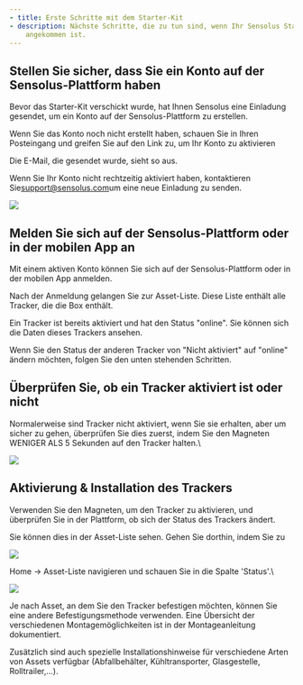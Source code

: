 ```yaml
---
- title: Erste Schritte mit dem Starter-Kit
- description: Nächste Schritte, die zu tun sind, wenn Ihr Sensolus Starter-Kit
    angekommen ist.
---
```


## Stellen Sie sicher, dass Sie ein Konto auf der Sensolus-Plattform haben

Bevor das Starter-Kit verschickt wurde, hat Ihnen Sensolus eine Einladung gesendet, um ein Konto auf der Sensolus-Plattform zu erstellen.

Wenn Sie das Konto noch nicht erstellt haben, schauen Sie in Ihren Posteingang und greifen Sie auf den Link zu, um Ihr Konto zu aktivieren

Die E-Mail, die gesendet wurde, sieht so aus.

Wenn Sie Ihr Konto nicht rechtzeitig aktiviert haben, kontaktieren Sie[support@sensolus.com](mailto:support@sensolus.com)um eine neue Einladung zu senden.

<Frame caption="">
  <img src="https://cloud.sensolus.com/documentation/images/userinterface/users_organisations/user_activate_email.png" />
</Frame>

## Melden Sie sich auf der Sensolus-Plattform oder in der mobilen App an

Mit einem aktiven Konto können Sie sich auf der Sensolus-Plattform oder in der mobilen App anmelden.

Nach der Anmeldung gelangen Sie zur Asset-Liste. Diese Liste enthält alle Tracker, die die Box enthält.

Ein Tracker ist bereits aktiviert und hat den Status "online". Sie können sich die Daten dieses Trackers ansehen.

Wenn Sie den Status der anderen Tracker von "Nicht aktiviert" auf "online" ändern möchten, folgen Sie den unten stehenden Schritten.

## Überprüfen Sie, ob ein Tracker aktiviert ist oder nicht

Normalerweise sind Tracker nicht aktiviert, wenn Sie sie erhalten, aber um sicher zu gehen, überprüfen Sie dies zuerst, indem Sie den Magneten WENIGER ALS 5 Sekunden auf den Tracker halten.\\

<Frame caption="">
  <img src="https://cloud.sensolus.com/documentation/images/illustrations/starterkit/starterkit_check_activation.png" />
</Frame>

## Aktivierung & Installation des Trackers

Verwenden Sie den Magneten, um den Tracker zu aktivieren, und überprüfen Sie in der Plattform, ob sich der Status des Trackers ändert.

Sie können dies in der Asset-Liste sehen. Gehen Sie dorthin, indem Sie zu

<Frame caption="">
  <img src="https://cloud.sensolus.com/documentation/images/icons/icon-home.png" />
</Frame>

Home → Asset-Liste navigieren und schauen Sie in die Spalte 'Status'.\\

<Frame caption="">
  <img src="https://cloud.sensolus.com/documentation/images/illustrations/starterkit/starterkit_activate_tracker.png" />
</Frame>

Je nach Asset, an dem Sie den Tracker befestigen möchten, können Sie eine andere Befestigungsmethode verwenden. Eine Übersicht der verschiedenen Montagemöglichkeiten ist in der Montageanleitung dokumentiert.

Zusätzlich sind auch spezielle Installationshinweise für verschiedene Arten von Assets verfügbar (Abfallbehälter, Kühltransporter, Glasgestelle, Rolltrailer,...).
